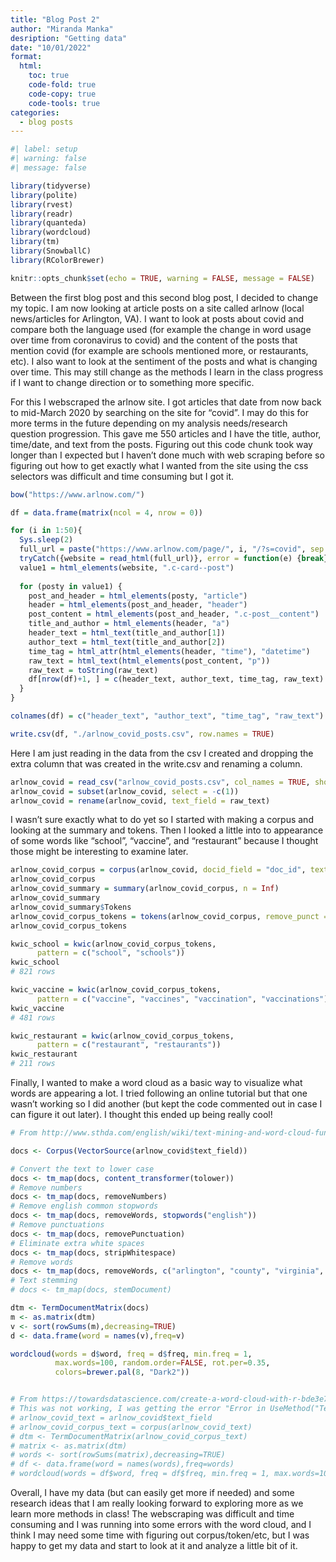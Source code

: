 ```yaml
---
title: "Blog Post 2"
author: "Miranda Manka"
desription: "Getting data"
date: "10/01/2022"
format:
  html:
    toc: true
    code-fold: true
    code-copy: true
    code-tools: true
categories:
  - blog posts
---
```


```r
#| label: setup
#| warning: false
#| message: false

library(tidyverse)
library(polite)
library(rvest)
library(readr)
library(quanteda)
library(wordcloud)
library(tm)
library(SnowballC)
library(RColorBrewer)

knitr::opts_chunk$set(echo = TRUE, warning = FALSE, message = FALSE)
```

Between the first blog post and this second blog post, I decided to change my topic. I am now looking at article posts on a site called arlnow (local news/articles for Arlington, VA). I want to look at posts about covid and compare both the language used (for example the change in word usage over time from coronavirus to covid) and the content of the posts that mention covid (for example are schools mentioned more, or restaurants, etc). I also want to look at the sentiment of the posts and what is changing over time. This may still change as the methods I learn in the class progress if I want to change direction or to something more specific.

For this I webscraped the arlnow site. I got articles that date from now back to mid-March 2020 by searching on the site for "covid". I may do this for more terms in the future depending on my analysis needs/research question progression. This gave me 550 articles and I have the title, author, time/date, and text from the posts. Figuring out this code chunk took way longer than I expected but I haven't done much with web scraping before so figuring out how to get exactly what I wanted from the site using the css selectors was difficult and time consuming but I got it.

```r
bow("https://www.arlnow.com/")

df = data.frame(matrix(ncol = 4, nrow = 0))

for (i in 1:50){
  Sys.sleep(2)
  full_url = paste("https://www.arlnow.com/page/", i, "/?s=covid", sep = "")
  tryCatch({website = read_html(full_url)}, error = function(e) {break})
  value1 = html_elements(website, ".c-card--post")
  
  for (posty in value1) {
    post_and_header = html_elements(posty, "article")
    header = html_elements(post_and_header, "header")
    post_content = html_elements(post_and_header, ".c-post__content")
    title_and_author = html_elements(header, "a")
    header_text = html_text(title_and_author[1])
    author_text = html_text(title_and_author[2])
    time_tag = html_attr(html_elements(header, "time"), "datetime")
    raw_text = html_text(html_elements(post_content, "p"))
    raw_text = toString(raw_text)
    df[nrow(df)+1, ] = c(header_text, author_text, time_tag, raw_text)
  }
}

colnames(df) = c("header_text", "author_text", "time_tag", "raw_text")

write.csv(df, "./arlnow_covid_posts.csv", row.names = TRUE)
```

Here I am just reading in the data from the csv I created and dropping the extra column that was created in the write.csv and renaming a column.

```r
arlnow_covid = read_csv("arlnow_covid_posts.csv", col_names = TRUE, show_col_types = FALSE)
arlnow_covid = subset(arlnow_covid, select = -c(1))
arlnow_covid = rename(arlnow_covid, text_field = raw_text)
```

I wasn't sure exactly what to do yet so I started with making a corpus and looking at the summary and tokens. Then I looked a little into to appearance of some words like "school", "vaccine", and "restaurant" because I thought those might be interesting to examine later.

```r
arlnow_covid_corpus = corpus(arlnow_covid, docid_field = "doc_id", text_field = "text_field")
arlnow_covid_corpus
arlnow_covid_summary = summary(arlnow_covid_corpus, n = Inf)
arlnow_covid_summary
arlnow_covid_summary$Tokens
arlnow_covid_corpus_tokens = tokens(arlnow_covid_corpus, remove_punct = T)
arlnow_covid_corpus_tokens

kwic_school = kwic(arlnow_covid_corpus_tokens, 
      pattern = c("school", "schools"))
kwic_school
# 821 rows

kwic_vaccine = kwic(arlnow_covid_corpus_tokens, 
      pattern = c("vaccine", "vaccines", "vaccination", "vaccinations"))
kwic_vaccine
# 481 rows

kwic_restaurant = kwic(arlnow_covid_corpus_tokens, 
      pattern = c("restaurant", "restaurants"))
kwic_restaurant
# 211 rows
```

Finally, I wanted to make a word cloud as a basic way to visualize what words are appearing a lot. I tried following an online tutorial but that one wasn't working so I did another (but kept the code commented out in case I can figure it out later). I thought this ended up being really cool! 

```r
# From http://www.sthda.com/english/wiki/text-mining-and-word-cloud-fundamentals-in-r-5-simple-steps-you-should-know

docs <- Corpus(VectorSource(arlnow_covid$text_field))

# Convert the text to lower case
docs <- tm_map(docs, content_transformer(tolower))
# Remove numbers
docs <- tm_map(docs, removeNumbers)
# Remove english common stopwords
docs <- tm_map(docs, removeWords, stopwords("english"))
# Remove punctuations
docs <- tm_map(docs, removePunctuation)
# Eliminate extra white spaces
docs <- tm_map(docs, stripWhitespace)
# Remove words
docs <- tm_map(docs, removeWords, c("arlington", "county", "virginia", "’s", "—", '“', '”'))
# Text stemming
# docs <- tm_map(docs, stemDocument)

dtm <- TermDocumentMatrix(docs)
m <- as.matrix(dtm)
v <- sort(rowSums(m),decreasing=TRUE)
d <- data.frame(word = names(v),freq=v)

wordcloud(words = d$word, freq = d$freq, min.freq = 1,
          max.words=100, random.order=FALSE, rot.per=0.35, 
          colors=brewer.pal(8, "Dark2"))


# From https://towardsdatascience.com/create-a-word-cloud-with-r-bde3e7422e8a
# This was not working, I was getting the error "Error in UseMethod("TermDocumentMatrix", x) : no applicable method for 'TermDocumentMatrix' applied to an object of class "c('corpus', 'character')"", and I could not quite figure out how to resolve it
# arlnow_covid_text = arlnow_covid$text_field
# arlnow_covid_corpus_text = corpus(arlnow_covid_text)
# dtm <- TermDocumentMatrix(arlnow_covid_corpus_text)
# matrix <- as.matrix(dtm) 
# words <- sort(rowSums(matrix),decreasing=TRUE) 
# df <- data.frame(word = names(words),freq=words)
# wordcloud(words = df$word, freq = df$freq, min.freq = 1, max.words=100, random.order=FALSE, rot.per=0.35)
```

Overall, I have my data (but can easily get more if needed) and some research ideas that I am really looking forward to exploring more as we learn more methods in class! The webscraping was difficult and time consuming and I was running into some errors with the word cloud, and I think I may need some time with figuring out corpus/token/etc, but I was happy to get my data and start to look at it and analyze a little bit of it.

